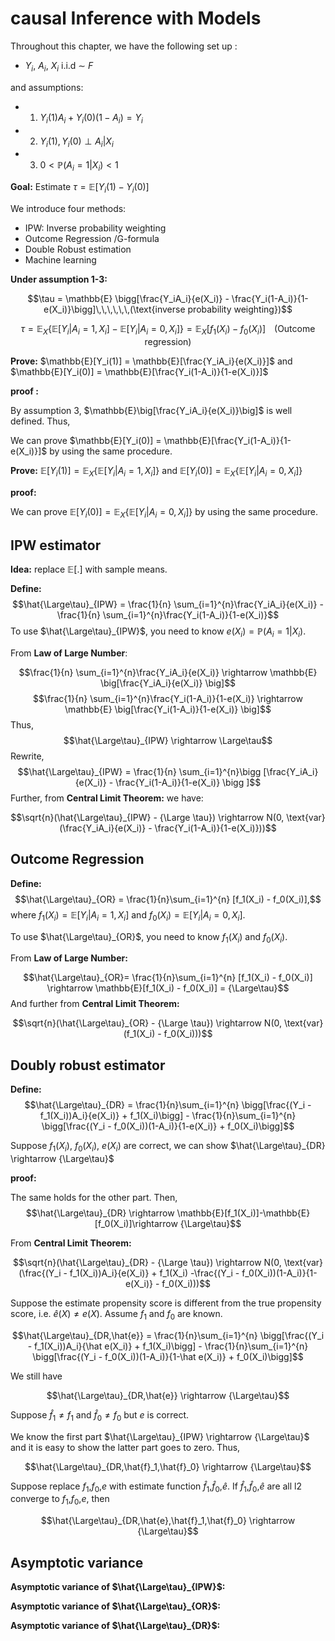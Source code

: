 # causal Inference with Models {#models}

Throughout this chapter, we have the following set up :

- $Y_i$, $A_i$, $X_i$ i.i.d $\sim$ $F$

and assumptions:

- 1. $Y_{i}(1)A_i + Y_{i}(0)(1-A_i) = Y_i$
- 2. $Y_{i}(1),Y_{i}(0) \perp A_i | X_i$
- 3. $0 < \mathbb{P}(A_i = 1 | X_i) < 1$

**Goal:** Estimate $\tau = \mathbb{E}[Y_i(1) - Y_i(0)]$

We introduce four methods:

- IPW: Inverse probability weighting 
- Outcome Regression /G-formula
- Double Robust estimation
- Machine learning

**Under assumption 1-3:**

$$\tau = \mathbb{E} \bigg[\frac{Y_iA_i}{e(X_i)} - \frac{Y_i(1-A_i)}{1-e(X_i)}\bigg]\,\,\,\,\,\,(\text{inverse probability weighting})$$

$$\tau = \mathbb{E}_X \big\{ \mathbb{E} \big[ Y_i|A_i=1,X_i\big] - \mathbb{E} 
\big[ Y_i|A_i=0,X_i\big]\big\} = \mathbb{E}_X\big[f_1(X_i) - f_0(X_i)\big]
\,\,\,\,\,\,(\text{Outcome regression})$$

**Prove:** $\mathbb{E}[Y_i(1)] = \mathbb{E}[\frac{Y_iA_i}{e(X_i)}]$ and $\mathbb{E}[Y_i(0)] = \mathbb{E}[\frac{Y_i(1-A_i)}{1-e(X_i)}]$

**proof :**

By assumption 3, $\mathbb{E}\big[\frac{Y_iA_i}{e(X_i)}\big]$ is well defined. Thus,

\begin{align*}
\mathbb{E}\big[\frac{Y_iA_i}{e(X_i)}\big] &=\mathbb{E}_X \big\{
\mathbb{E}\big[\frac{Y_iA_i}{e(X_i)} | X_i\big] \big\} \\
&= \mathbb{E}_X \big\{ \frac{1}{e(X_i)} \mathbb{E} \big[ Y_iA_i | X_i\big] \big\} \\
&= \mathbb{E}_X \big\{ \frac{1}{e(X_i)} \mathbb{E} \big[ (Y_{i}(1)A_i + Y_{i}(0)(1-A_i))A_i | X_i\big] \big\} \\
&= \mathbb{E}_X \big\{ \frac{1}{e(X_i)} \mathbb{E} \big[ Y_i(1)A_i | X_i\big] \big\} \\
&= \mathbb{E}_X \big\{ \frac{1}{e(X_i)} \mathbb{E} \big[ Y_i(1) | X_i\big] \mathbb{E} \big[ A_i | X_i\big] \big\} \\
&= \mathbb{E}_X \big\{ \mathbb{E} \big[ Y_i(1) | X_i\big] \big\} \\
&= \mathbb{E}[Y_i(1)]
\end{align*}

We can prove $\mathbb{E}[Y_i(0)] = \mathbb{E}[\frac{Y_i(1-A_i)}{1-e(X_i)}]$ by using the same procedure.

**Prove:** $\mathbb{E}[Y_i(1)]=\mathbb{E}_X\{ \mathbb{E}[Y_i | A_i=1, X_i] \}$ and $\mathbb{E}[Y_i(0)]=\mathbb{E}_X\{ \mathbb{E}[Y_i | A_i=0, X_i] \}$

**proof:** 
\begin{align*}
\mathbb{E}_X\{ \mathbb{E}[Y_i | A_i=1, X_i] \} &= \mathbb{E}_X\{ \mathbb{E}[Y_{i}(1)A_i + Y_{i}(0)(1-A_i) | A_i=1, X_i] \} \\
&= \mathbb{E}_X\{ \mathbb{E}[Y_{i}(1) | A_i=1, X_i] \} \\
&= \mathbb{E}_X\{ \mathbb{E}[Y_{i}(1) |X_i] \} \\
&= \mathbb{E}[Y_{i}(1)]
\end{align*}

We can prove $\mathbb{E}[Y_i(0)]=\mathbb{E}_X\{ \mathbb{E}[Y_i | A_i=0, X_i] \}$ by using the same procedure.

## IPW estimator

**Idea:** replace $\mathbb{E}[.]$ with sample means.

**Define:**
$$\hat{\Large\tau}_{IPW} = \frac{1}{n} \sum_{i=1}^{n}\frac{Y_iA_i}{e(X_i)} - \frac{1}{n} \sum_{i=1}^{n}\frac{Y_i(1-A_i)}{1-e(X_i)}$$
To use $\hat{\Large\tau}_{IPW}$, you need to know $e(X_i) = \mathbb{P}(A_i=1 |X_i)$. 

From **Law of Large Number**:

$$\frac{1}{n} \sum_{i=1}^{n}\frac{Y_iA_i}{e(X_i)} \rightarrow \mathbb{E} \big[\frac{Y_iA_i}{e(X_i)} \big]$$
$$\frac{1}{n} \sum_{i=1}^{n}\frac{Y_i(1-A_i)}{1-e(X_i)} \rightarrow \mathbb{E} \big[\frac{Y_i(1-A_i)}{1-e(X_i)} \big]$$
Thus, 
$$\hat{\Large\tau}_{IPW} \rightarrow \Large\tau$$
Rewrite,
$$\hat{\Large\tau}_{IPW} = \frac{1}{n} \sum_{i=1}^{n}\bigg [\frac{Y_iA_i}{e(X_i)} - \frac{Y_i(1-A_i)}{1-e(X_i)} \bigg ]$$
Further, from **Central Limit Theorem:** we have:

$$\sqrt{n}(\hat{\Large\tau}_{IPW} - {\Large \tau}) \rightarrow N(0, \text{var}(\frac{Y_iA_i}{e(X_i)} - \frac{Y_i(1-A_i)}{1-e(X_i)}))$$

## Outcome Regression

**Define:**
$$\hat{\Large\tau}_{OR} = \frac{1}{n}\sum_{i=1}^{n} [f_1(X_i) - f_0(X_i)],$$
where $f_1(X_i) = \mathbb{E} \big[ Y_i|A_i=1,X_i\big]$ and $f_0(X_i) = \mathbb{E} \big[ Y_i|A_i=0,X_i\big]$.

To use $\hat{\Large\tau}_{OR}$, you need to know $f_1(X_i)$ and $f_0(X_i)$.

From **Law of Large Number:**

$$\hat{\Large\tau}_{OR}= \frac{1}{n}\sum_{i=1}^{n} [f_1(X_i) - f_0(X_i)] \rightarrow \mathbb{E}[f_1(X_i) - f_0(X_i)] = {\Large\tau}$$
And further from **Central Limit Theorem:**

$$\sqrt{n}(\hat{\Large\tau}_{OR} - {\Large \tau}) \rightarrow N(0, \text{var}(f_1(X_i) - f_0(X_i)))$$

## Doubly robust estimator

**Define:**
$$\hat{\Large\tau}_{DR} = \frac{1}{n}\sum_{i=1}^{n} \bigg[\frac{(Y_i - f_1(X_i))A_i}{e(X_i)} + f_1(X_i)\bigg] - \frac{1}{n}\sum_{i=1}^{n} \bigg[\frac{(Y_i - f_0(X_i))(1-A_i)}{1-e(X_i)} + f_0(X_i)\bigg]$$

Suppose $f_1(X_i)$, $f_0(X_i)$, $e(X_i)$ are correct, we can show $\hat{\Large\tau}_{DR} \rightarrow {\Large\tau}$


**proof:**

\begin{align*}
\mathbb{E} \bigg[  \frac{(Y_i - f_1(X_i))A_i}{e(X_i)}\bigg] &= \mathbb{E}_X \bigg\{\mathbb{E} \bigg[  \frac{(Y_i - f_1(X_i))A_i}{e(X_i)}|X_i\bigg] \bigg\} \\
&= \mathbb{E}_X \bigg\{ \frac{1}{e(X_i)} (\mathbb{E}[Y_iA_i|X_i] - \mathbb{E}[f_1(X_i)A_i|X_i])  \bigg\} \\
&= \mathbb{E}_X \bigg\{ \frac{1}{e(X_i)} (\mathbb{E}[Y_i|A_1 = 1, X_i] \mathbb{P}(A_i=1|X_i) - f_1(X_i)\mathbb{E}[A_i|X_i])  \bigg\} \\
&=0
\end{align*}

The same holds for the other part. Then,
$$\hat{\Large\tau}_{DR} \rightarrow \mathbb{E}[f_1(X_i)]-\mathbb{E}[f_0(X_i)]\rightarrow {\Large\tau}$$

From **Central Limit Theorem:**

$$\sqrt{n}(\hat{\Large\tau}_{DR} - {\Large \tau}) \rightarrow N(0, \text{var}(\frac{(Y_i - f_1(X_i))A_i}{e(X_i)} + f_1(X_i) -\frac{(Y_i - f_0(X_i))(1-A_i)}{1-e(X_i)} - f_0(X_i)))$$


Suppose the estimate propensity score is different from the true propensity score, i.e. $\hat{e}(X) \neq e(X)$. Assume $f_1$ and $f_0$ are known.

$$\hat{\Large\tau}_{DR,\hat{e}} = \frac{1}{n}\sum_{i=1}^{n} \bigg[\frac{(Y_i - f_1(X_i))A_i}{\hat e(X_i)} + f_1(X_i)\bigg] - \frac{1}{n}\sum_{i=1}^{n} \bigg[\frac{(Y_i - f_0(X_i))(1-A_i)}{1-\hat e(X_i)} + f_0(X_i)\bigg]$$

We still have 

$$\hat{\Large\tau}_{DR,\hat{e}} \rightarrow {\Large\tau}$$

Suppose $\hat f_1 \neq f_1$ and $\hat f_0 \neq f_0$ but $e$ is correct.

\begin{align*}
\hat{\Large\tau}_{DR,\hat{f}_1,\hat{f}_0} &= \frac{1}{n}\sum_{i=1}^{n} \bigg[\frac{(Y_i - \hat f_1(X_i))A_i}{ e(X_i)} + \hat f_1(X_i)\bigg] - \frac{1}{n}\sum_{i=1}^{n} \bigg[\frac{(Y_i - \hat f_0(X_i))(1-A_i)}{1-e(X_i)} + \hat f_0(X_i)\bigg] \\
&= \frac{1}{n} \sum_{i=1}^{n} \bigg(\frac{Y_iA_i}{e(X_i)} - \frac{Y_i(1-A_i)}{1-e(X_i)}\bigg) + \frac{1}{n} \sum_{i=1}^{n} \bigg(\hat f_1(X_i) - \frac{\hat f_1(X_i)A_i}{e(X_i)} - \hat f_0(X_i) - \frac{\hat f_0(X_i)A_i}{1-e(X_i)}\bigg)\\ 
&= \hat{\Large\tau}_{IPW} + \frac{1}{n} \sum_{i=1}^{n} \bigg(\hat f_1(X_i) - \frac{\hat f_1(X_i)A_i}{e(X_i)} - \hat f_0(X_i) - \frac{\hat f_0(X_i)A_i}{1-e(X_i)}\bigg)
\end{align*}

We know the first part $\hat{\Large\tau}_{IPW} \rightarrow {\Large\tau}$ and it is easy to show the latter part goes to zero. Thus,

$$\hat{\Large\tau}_{DR,\hat{f}_1,\hat{f}_0} \rightarrow {\Large\tau}$$

Suppose replace $f_1$,$f_0$,$e$ with estimate function $\hat f_1$,$\hat f_0$,$\hat e$. If $\hat f_1$,$\hat f_0$,$\hat e$ are all l2 converge to $f_1$,$f_0$,$e$, then 

$$\hat{\Large\tau}_{DR,\hat{e},\hat{f}_1,\hat{f}_0} \rightarrow {\Large\tau}$$

## Asymptotic variance

**Asymptotic variance of $\hat{\Large\tau}_{IPW}$:**

\begin{align*}
\text{Var} \bigg[\frac{Y_iA_i}{e(X_i)} - \frac{Y_i(1-A_i)}{1-e(X_i)}\bigg] &= \mathbb{E}\bigg[\frac{Y_iA_i}{e(X_i)} - \frac{Y_i(1-A_i)}{1-e(X_i)}\bigg]^2 - \bigg(\mathbb{E}\bigg[\frac{Y_iA_i}{e(X_i)} - \frac{Y_i(1-A_i)}{1-e(X_i)}\bigg]\bigg)^2\\
&= \mathbb{E}\bigg[\frac{Y_iA_i}{e(X_i)} - \frac{Y_i(1-A_i)}{1-e(X_i)}\bigg]^2 - \tau^2 \\
&= \mathbb{E}\bigg[ \frac{Y_i^2A_i^2}{e(X_i)^2} - 2\frac{Y_iA_iY_i(1-A_i)}{e(X_i)(1-e(X_i))}+ \frac{Y_i^2(1-A_i)^2}{[1-e(X_i)]^2}\bigg] - \tau^2 \\
&= \mathbb{E}\bigg[ \frac{Y_i^2A_i}{e(X_i)^2} + \frac{Y_i^2(1-A_i)}{[1-e(X_i)]^2}\bigg] - \tau^2 \\
&= \mathbb{E}\bigg[ \frac{(Y_{i}(1)A_i + Y_{i}(0)(1-A_i))^2A_i}{e(X_i)^2} \\
&\,\,\,\,\,\,+ \frac{(Y_{i}(1)A_i + Y_{i}(0)(1-A_i))^2(1-A_i)}{[1-e(X_i)]^2}\bigg] - \tau^2 \\
&= \mathbb{E}\bigg[ \frac{Y_i(1)^2A_i}{e(X_i)^2} + \frac{Y_i(0)^2(1-A_i)}{[1-e(X_i)]^2}\bigg] - \tau^2 \\
&= \mathbb{E}\bigg\{\mathbb{E}\bigg[ \frac{Y_i(1)^2A_i}{e(X_i)^2} + \frac{Y_i(0)^2(1-A_i)}{[1-e(X_i)]^2}| X_i\bigg] \bigg\}- \tau^2 \\
&= \mathbb{E}\bigg[ \frac{Y_i(1)^2}{e(X_i)} + \frac{Y_i(0)^2}{1-e(X_i)}\bigg] - \tau^2
\end{align*}

**Asymptotic variance of $\hat{\Large\tau}_{OR}$:**

\begin{align*}
\text{Var}(f_1(X_i) - f_0(X_i)) &= \mathbb{E}[f_1(X_i) - f_0(X_i)]^2 - [\mathbb{E}(f_1(X_i) - f_0(X_i))]^2\\
&=\mathbb{E}[f_1(X_i) - f_0(X_i)]^2 - \tau^2
\end{align*}

**Asymptotic variance of $\hat{\Large\tau}_{DR}$:**

\begin{align*}
&\text{Var}\bigg[ \frac{(Y_i - f_1(X_i))A_i}{e(X_i)} + f_1(X_i) -\frac{(Y_i - f_0(X_i))(1-A_i)}{1-e(X_i)} - f_0(X_i)\bigg] \\
&= \mathbb{E}\bigg[ \frac{(Y_i - f_1(X_i))A_i}{e(X_i)} + f_1(X_i) -\frac{(Y_i - f_0(X_i))(1-A_i)}{1-e(X_i)} - f_0(X_i) - \tau\bigg]^2 \\
&=\mathbb{E} \bigg\{  \bigg[\frac{(Y_i - f_1(X_i))A_i}{e(X_i)}- \frac{(Y_i - f_0(X_i))(1-A_i)}{1-e(X_i)}\bigg]^2 \\
&\,\,\,\,\,\,+ 2\bigg[\frac{(Y_i - f_1(X_i))A_i}{e(X_i)}- \frac{(Y_i - f_0(X_i))(1-A_i)}{1-e(X_i)}\bigg]\bigg[f_1(X_i) - f_0(X_i) - tau\bigg]\\
&\,\,\,\,\,\,+ \bigg[f_1(X_i) - f_0(X_i) - tau\bigg]^2 \bigg\} \\
&=\mathbb{E} \bigg\{  \bigg[\frac{(Y_i - f_1(X_i))A_i}{e(X_i)}- \frac{(Y_i - f_0(X_i))(1-A_i)}{1-e(X_i)}\bigg]^2 \\
&\,\,\,\,\,\,+ \bigg[f_1(X_i) - f_0(X_i) - tau\bigg]^2 \bigg\} \\
&= \mathbb{E}\left[\frac{\left(Y_{i}(1)-\mathbb{E}\left[Y_{i}(1) | X_{i}\right]\right)^{2}}{e\left(X_{i}\right)}+\frac{\left(Y_{i}(0)-\mathbb{E}\left[Y_{i}(0) | X_{i}\right]\right)^{2}}{1-e\left(X_{i}\right)}+\left(f_{1}\left(X_{i}\right)-f_{0}\left(X_{i}\right)-\tau\right)^{2}\right]
\end{align*}

















